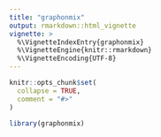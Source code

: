 ```yaml
---
title: "graphonmix"
output: rmarkdown::html_vignette
vignette: >
  %\VignetteIndexEntry{graphonmix}
  %\VignetteEngine{knitr::rmarkdown}
  %\VignetteEncoding{UTF-8}
---
```


```r
knitr::opts_chunk$set(
  collapse = TRUE,
  comment = "#>"
)
```

```r
library(graphonmix)
```
